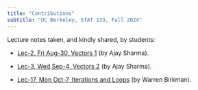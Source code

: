 ```yaml
---
title: "Contributions"
subtitle: "UC Berkeley, STAT 133, Fall 2024"
---
```


Lecture notes taken, and kindly shared, by students:

- <a href="lecnotes/lec2-vectors1-by-ajay-sharma.pdf" target="_blank">Lec-2, Fri Aug-30, Vectors 1</a> (by Ajay Sharma).

- <a href="lecnotes/lec3-vectors2-by-ajay-sharma.pdf" target="_blank">Lec-3, Wed Sep-4, Vectors 2</a> (by Ajay Sharma).

- <a href="lecnotes/lec17-iterations-and-loops-by-warren-birkman.pdf" target="_blank">Lec-17, Mon Oct-7, Iterations and Loops</a> (by Warren Birkman).